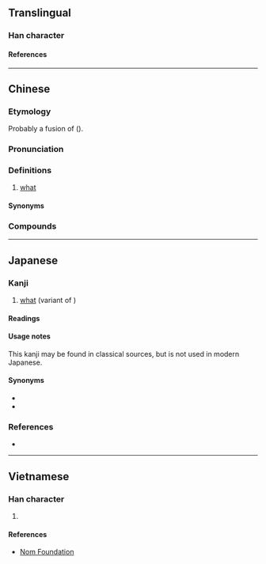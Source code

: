 {{character info}}
==Translingual==

===Han character===
{{Han char|rn=30|rad=口|as=08|sn=11|four=68064|canj=ROMR,XROMR|ids=⿰口舍}}

====References====
{{Han ref|kx=0196.261|dkj=03881|hdz=10643.060|uh=5565}}

----

==Chinese==
{{zh-forms|alt=煞-Mandarin,𠍽-Mandarin,什-Hokkien,甚-Hokkien,省-Hokkien,薩-Wu,撒-Wu}}

===Etymology===
Probably a fusion of {{zh-l|什麼}} ({{zh-ref|Lü, 1985}}).

===Pronunciation===
{{zh-pron
|m=shá,shà
|m-s=sa4
|dg=са3
|c=saa2,saa1
|h=gd=sa3
|mn=xm,qz,tw:siáⁿ/zz,twv:sáⁿ/ml:siá/tw,sx,mg:siahⁿ/tc:sahⁿ
|mn_note=siahⁿ/sahⁿ - at the end of a phrase
|mn-t=sa6
|w=2sa
|cat=pron
}}

===Definitions===
{{zh-hanzi}}

# {{lb|zh|dialectal Mandarin|Min Nan|Wu}} [[what]]
#: {{zh-x|這 是 啥 物件？|'''What''' is this (thing)?|MN}}
#: {{zh-x|儂 辣 做 啥？|'''What''' are you doing?|SH|tr=3non&5laq&2tsu+2sa}}
#: {{zh-x|你 說 啥{shà} 來著[着]{zhe}？|'''What''' did you just say?|M-UIB}}

====Synonyms====
{{zh-dial|什麼}}

===Compounds===
{{zh-der|啥個|那啥|啥地方|啥物:siáⁿ-mi̍h|啥子|啥貨|啥潲:siáⁿ-siâu|啥款|啥人|啥所在|變啥魍:pìⁿ-siáⁿ-báng;Min Nan|嘸啥|任啥|無啥|說啥}}

----

==Japanese==

===Kanji===
{{ja-kanji|rs=口08}}

# [[what]] (variant of {{m|ja|舍}})

====Readings====
{{ja-readings
|goon=しゃ<しや
|kanon=しゃ<しや
|kun=なに-, なん-ぞ
}}

====Usage notes====
This kanji may be found in classical sources, but is not used in modern Japanese.
{{attention|ja|needs further information and examples of use; is this kanbun only?}}

====Synonyms====
* {{ja-r|何|なに}}
* {{ja-r|何ぞ|なんぞ}}

===References===
* {{R:DKJ}}

----

==Vietnamese==

===Han character===
{{vi-readings|rs=口08|reading=sá}}

# {{rfdef|vi|sort=口08}}

====References====
* [http://nomfoundation.org/common/nom_details.php?codepoint=5565 Nom Foundation]